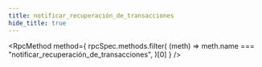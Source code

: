 ```yaml
---
title: notificar_recuperación_de_transacciones
hide_title: true
---
```



<RpcMethod
  method={
    rpcSpec.methods.filter(
      (meth) => meth.name === "notificar_recuperación_de_transacciones",
    )[0]
  }
/>
